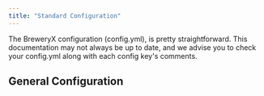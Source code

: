 ```yaml
---
title: "Standard Configuration"
---
```



The BreweryX configuration (config.yml), is pretty straightforward. This documentation may not always be
up to date, and we advise you to check your config.yml along with each config key's comments.

## General Configuration

<ConfigContainer client:only="react" />
